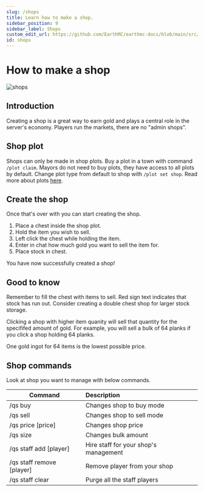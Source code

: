 ```yaml
---
slug: /shops
title: Learn how to make a shop.
sidebar_position: 9
sidebar_label: Shops
custom_edit_url: https://github.com/EarthMC/earthmc-docs/blob/main/src/docs/shops.mdx
id: shops
---
```

# How to make a shop

![shops](/img/shopper.webp)

## Introduction
Creating a shop is a great way to earn gold and plays a central role in the server's economy. Players run the markets, there are no "admin shops".

## Shop plot
Shops can only be made in shop plots. Buy a plot in a town with command `/plot claim`. Mayors do not need to buy plots, they have access to all plots by default. Change plot type from default to shop with `/plot set shop`. Read more about plots [here](https://earthmc.net/docs/town#plots).

## Create the shop
Once that's over with you can start creating the shop.

1. Place a chest inside the shop plot.
2. Hold the item you wish to sell.
3. Left click the chest while holding the item.
4. Enter in chat how much gold you want to sell the item for.
5. Place stock in chest.

You have now successfully created a shop! 

## Good to know
Remember to fill the chest with items to sell. Red sign text indicates that stock has run out. Consider creating a double chest shop for larger stock storage.

Clicking a shop with higher item quanity will sell that quantity for the specififed amount of gold. For example, you will sell a bulk of 64 planks if you click a shop holding 64 planks.

One gold ingot for 64 items is the lowest possible price.

## Shop commands
Look at shop you want to manage with below commands.

| Command                   | Description                           |
| ------------------------- |:--------------------------------------|
| /qs buy                   | Changes shop to buy mode              |
| /qs sell                  | Changes shop to sell mode             |
| /qs price [price]         | Changes shop price                    |
| /qs size                  | Changes bulk amount                   |
| /qs staff add [player]    | Hire staff for your shop's management |
| /qs staff remove [player] | Remove player from your shop          |
| /qs staff clear           | Purge all the staff players           |
